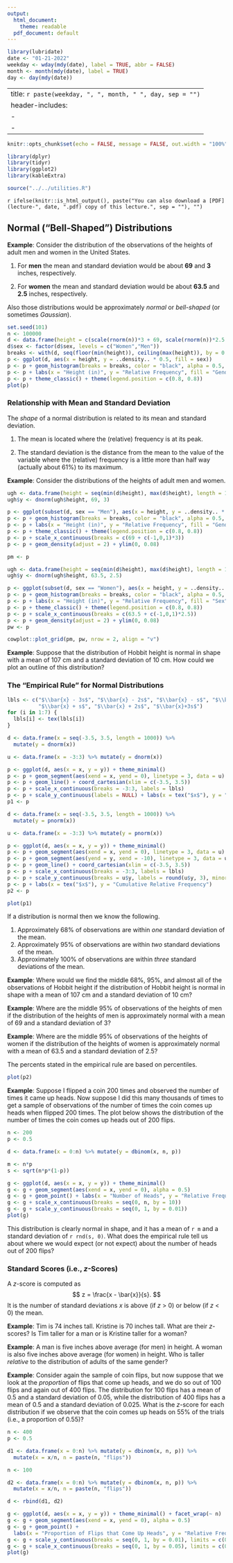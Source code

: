 ```yaml
---
output:
  html_document:
    theme: readable
  pdf_document: default
---
```


```r
library(lubridate)
date <- "01-21-2022"
weekday <- wday(mdy(date), label = TRUE, abbr = FALSE)
month <- month(mdy(date), label = TRUE)
day <- day(mdy(date))
```

---
title: `r paste(weekday, ", ", month, " ", day, sep = "")`
header-includes:
  - \usepackage{float}
  - \usepackage{booktabs}
---

```r
knitr::opts_chunk$set(echo = FALSE, message = FALSE, out.width = "100%", fig.width = 9, fig.align = "center", cache = FALSE, dev = ifelse(knitr::is_html_output(), "png", "pdf"))
```

```r
library(dplyr)
library(tidyr)
library(ggplot2)
library(kableExtra)
```

```r
source("../../utilities.R")
```

`r ifelse(knitr::is_html_output(), paste("You can also download a [PDF](lecture-", date, ".pdf) copy of this lecture.", sep = ""), "")`

## Normal ("Bell-Shaped") Distributions

**Example**: Consider the distribution of the observations of the heights of adult men and women in the United States. 

1. For **men** the mean and standard deviation would be about **69** and **3** inches, respectively.

2. For **women** the mean and standard deviation would be about **63.5** and **2.5** inches, respectively.

Also those distributions would be approximately *normal* or *bell-shaped* (or sometimes *Gaussian*). 

```r
set.seed(101)
n <- 100000
d <- data.frame(height = c(scale(rnorm(n))*3 + 69, scale(rnorm(n))*2.5 + 63.5), sex = rep(c("Men","Women"), each = n))
d$sex <- factor(d$sex, levels = c("Women","Men"))
breaks <- with(d, seq(floor(min(height)), ceiling(max(height)), by = 0.5))
p <- ggplot(d, aes(x = height, y = ..density.. * 0.5, fill = sex))
p <- p + geom_histogram(breaks = breaks, color = "black", alpha = 0.5, position = "identity")
p <- p + labs(x = "Height (in)", y = "Relative Frequency", fill = "Gender")
p <- p + theme_classic() + theme(legend.position = c(0.8, 0.8))
plot(p)
```

\pagebreak

### Relationship with Mean and Standard Deviation

The *shape* of a normal distribution is related to its mean and standard deviation. 

1. The mean is located where the (relative) frequency is at its peak.

0. The standard deviation is the distance from the mean to the value of the variable where the (relative) frequency is a little more than half way (actually about 61%) to its maximum.

**Example**: Consider the distributions of the heights of adult men and women.
```r
ugh <- data.frame(height = seq(min(d$height), max(d$height), length = 1000))
ugh$y <- dnorm(ugh$height, 69, 3)

p <- ggplot(subset(d, sex == "Men"), aes(x = height, y = ..density.. * 0.5))
p <- p + geom_histogram(breaks = breaks, color = "black", alpha = 0.5, position = "identity", fill = "#00BFC4")
p <- p + labs(x = "Height (in)", y = "Relative Frequency", fill = "Gender")
p <- p + theme_classic() + theme(legend.position = c(0.8, 0.8))
p <- p + scale_x_continuous(breaks = c(69 + c(-1,0,1)*3))
p <- p + geom_density(adjust = 2) + ylim(0, 0.08)

pm <- p

ugh <- data.frame(height = seq(min(d$height), max(d$height), length = 1000))
ugh$y <- dnorm(ugh$height, 63.5, 2.5)

p <- ggplot(subset(d, sex == "Women"), aes(x = height, y = ..density.. * 0.5))
p <- p + geom_histogram(breaks = breaks, color = "black", alpha = 0.5, position = "identity", fill = "#F8766D")
p <- p + labs(x = "Height (in)", y = "Relative Frequency", fill = "Sex")
p <- p + theme_classic() + theme(legend.position = c(0.8, 0.8))
p <- p + scale_x_continuous(breaks = c(63.5 + c(-1,0,1)*2.5))
p <- p + geom_density(adjust = 2) + ylim(0, 0.08)
pw <- p

cowplot::plot_grid(pm, pw, nrow = 2, align = "v")
```

**Example**: Suppose that the distribution of Hobbit height is normal in shape with a mean of 107 cm and a standard deviation of 10 cm. How could we plot an outline of this distribution?

\vspace{3cm}

\pagebreak

### The "Empirical Rule" for Normal Distributions

```r
lbls <- c("$\\bar{x} - 3s$", "$\\bar{x} - 2s$", "$\\bar{x} - s$", "$\\bar{x}$", 
          "$\\bar{x} + s$", "$\\bar{x} + 2s$", "$\\bar{x}+3s$")
for (i in 1:7) {
  lbls[i] <- tex(lbls[i])
}

d <- data.frame(x = seq(-3.5, 3.5, length = 1000)) %>% 
  mutate(y = dnorm(x))

u <- data.frame(x = -3:3) %>% mutate(y = dnorm(x))

p <- ggplot(d, aes(x = x, y = y)) + theme_minimal()
p <- p + geom_segment(aes(xend = x, yend = 0), linetype = 3, data = u)
p <- p + geom_line() + coord_cartesian(xlim = c(-3.5, 3.5))
p <- p + scale_x_continuous(breaks = -3:3, labels = lbls)
p <- p + scale_y_continuous(labels = NULL) + labs(x = tex("$x$"), y = "Relative Frequency")
p1 <- p

d <- data.frame(x = seq(-3.5, 3.5, length = 1000)) %>% 
  mutate(y = pnorm(x))

u <- data.frame(x = -3:3) %>% mutate(y = pnorm(x))

p <- ggplot(d, aes(x = x, y = y)) + theme_minimal()
p <- p + geom_segment(aes(xend = x, yend = 0), linetype = 3, data = u)
p <- p + geom_segment(aes(yend = y, xend = -10), linetype = 3, data = u)
p <- p + geom_line() + coord_cartesian(xlim = c(-3.5, 3.5))
p <- p + scale_x_continuous(breaks = -3:3, labels = lbls)
p <- p + scale_y_continuous(breaks = u$y, labels = round(u$y, 3), minor_breaks = NULL)
p <- p + labs(x = tex("$x$"), y = "Cumulative Relative Frequency")
p2 <- p
```

```r
plot(p1)
```

If a distribution is normal then we know the following.

1. Approximately 68% of observations are within *one* standard deviation of the mean.
2. Approximately 95% of observations are within *two* standard deviations of the mean.
3. Approximately 100% of observations are within *three* standard deviations of the mean.

**Example**: Where would we find the middle 68%, 95%, and almost all of the observations of Hobbit height if the distribution of Hobbit height is normal in shape with a mean of 107 cm and a standard deviation of 10 cm?

\vspace{2cm}

**Example**: Where are the middle 95% of observations of the heights of men if the distribution of the heights of men is approximately normal with a mean of 69 and a standard deviation of 3?

\vspace{2cm}

**Example**: Where are the middle 95% of observations of the heights of women if the distribution of the heights of women is approximately normal with a mean of 63.5 and a standard deviation of 2.5?

\vspace{2cm}

\pagebreak

The percents stated in the empirical rule are based on percentiles.
```r
plot(p2)
```

\pagebreak

**Example**: Suppose I flipped a coin 200 times and observed the number of times it came up heads. Now suppose I did this many thousands of times to get a sample of observations of the number of times the coin comes up heads when flipped 200 times. The plot below shows the distribution of the number of times the coin comes up heads out of 200 flips.
```r
n <- 200
p <- 0.5

d <- data.frame(x = 0:n) %>% mutate(y = dbinom(x, n, p))

m <- n*p
s <- sqrt(n*p*(1-p))

g <- ggplot(d, aes(x = x, y = y)) + theme_minimal()
g <- g + geom_segment(aes(xend = x, yend = 0), alpha = 0.5)
g <- g + geom_point() + labs(x = "Number of Heads", y = "Relative Frequency")
g <- g + scale_x_continuous(breaks = seq(0, n, by = 10))
g <- g + scale_y_continuous(breaks = seq(0, 1, by = 0.01))
plot(g)
```
This distribution is clearly normal in shape, and it has a mean of `r m` and a standard deviation of `r rnd(s, 0)`. What does the empirical rule tell us about where we would expect (or not expect) about the number of heads out of 200 flips?

\pagebreak

### Standard Scores (i.e., *z*-Scores)

A $z$-score is computed as 
$$
  z = \frac{x - \bar{x}}{s}.
$$
It is the number of standard deviations $x$ is above (if $z$ > 0) or below (if $z$ < 0) the mean.

**Example**: Tim is 74 inches tall. Kristine is 70 inches tall. What are their $z$-scores? Is Tim taller for a man or is Kristine taller for a woman?

\vspace{3cm}

**Example**: A man is five inches above average (for men) in height. A woman is also five inches above average (for women) in height. Who is taller *relative* to the distribution of adults of the same gender? 

\vspace{3cm}

**Example**: Consider again the sample of coin flips, but now suppose that we look at the *proportion* of flips that come up heads, and we do so out of 100 flips and again out of 400 flips. The distribution for 100 flips has a mean of 0.5 and a standard deviation of 0.05, while the distribution of 400 flips has a mean of 0.5 and a standard deviation of 0.025. What is the $z$-score for each distribution if we observe that the coin comes up heads on 55% of the trials (i.e., a proportion of 0.55)?

```r
n <- 400
p <- 0.5

d1 <- data.frame(x = 0:n) %>% mutate(y = dbinom(x, n, p)) %>% 
  mutate(x = x/n, n = paste(n, "flips"))

n <- 100

d2 <- data.frame(x = 0:n) %>% mutate(y = dbinom(x, n, p)) %>% 
  mutate(x = x/n, n = paste(n, "flips"))

d <- rbind(d1, d2)

g <- ggplot(d, aes(x = x, y = y)) + theme_minimal() + facet_wrap(~ n)
g <- g + geom_segment(aes(xend = x, yend = 0), alpha = 0.5)
g <- g + geom_point() + 
  labs(x = "Proportion of Flips that Come Up Heads", y = "Relative Frequency", color = "Flips")
g <- g + scale_y_continuous(breaks = seq(0, 1, by = 0.01), limits = c(0, 0.08))
g <- g + scale_x_continuous(breaks = seq(0, 1, by = 0.05), limits = c(0.35, 0.65))
plot(g)
```
